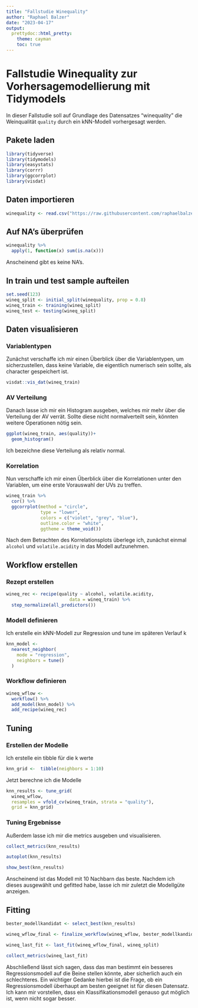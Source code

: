 ```yaml
---
title: "Fallstudie Winequality"
author: "Raphael Balzer"
date: "2023-04-17"
output: 
  prettydoc::html_pretty:
    theme: cayman
    toc: true
---
```


# Fallstudie Winequality zur Vorhersagemodellierung mit Tidymodels

In dieser Fallstudie soll auf Grundlage des Datensatzes "winequality" die Weinqualität `quality` durch ein kNN-Modell vorhergesagt werden.

## Pakete laden

```r
library(tidyverse)
library(tidymodels)
library(easystats)
library(corrr)
library(ggcorrplot)
library(visdat)
```

## Daten importieren

```r
winequality <- read.csv("https://raw.githubusercontent.com/raphaelbalzer/data/main/winequality.csv")
```

## Auf NA's überprüfen

```r
winequality %>% 
  apply(1, function(x) sum(is.na(x)))
```

Anscheinend gibt es keine NA's.

## In train und test sample aufteilen

```r
set.seed(123)
wineq_split <- initial_split(winequality, prop = 0.8)
wineq_train <- training(wineq_split)
wineq_test <- testing(wineq_split)
```

## Daten visualisieren

### Variablentypen

Zunächst verschaffe ich mir einen Überblick über die Variablentypen, um sicherzustellen, dass keine Variable, die eigentlich numerisch sein sollte, als character gespeichert ist.

```r
visdat::vis_dat(wineq_train)
```

### AV Verteilung

Danach lasse ich mir ein Histogram ausgeben, welches mir mehr über die Verteilung der AV verrät. Sollte diese nicht normalverteilt sein, könnten weitere Operationen nötig sein.

```r
ggplot(wineq_train, aes(quality))+
  geom_histogram()
```

Ich bezeichne diese Verteilung als relativ normal.

### Korrelation

Nun verschaffe ich mir einen Überblick über die Korrelationen unter den Variablen, um eine erste Vorauswahl der UVs zu treffen.

```r
wineq_train %>% 
  cor() %>% 
  ggcorrplot(method = "circle", 
             type = "lower",
             colors = c("violet", "grey", "blue"),
             outline.color = "white",
             ggtheme = theme_void())
```

Nach dem Betrachten des Korrelationsplots überlege ich, zunächst einmal `alcohol` und `volatile.acidity` in das Modell aufzunehmen.

## Workflow erstellen

### Rezept erstellen

```r
wineq_rec <- recipe(quality ~ alcohol, volatile.acidity,
                        data = wineq_train) %>%
  step_normalize(all_predictors())
```

### Modell definieren

Ich erstelle ein kNN-Modell zur Regression und tune im späteren Verlauf k

```r
knn_model <-
  nearest_neighbor(
    mode = "regression",
    neighbors = tune()
  ) 
```

### Workflow definieren

```r
wineq_wflow <- 
  workflow() %>% 
  add_model(knn_model) %>% 
  add_recipe(wineq_rec)
```

## Tuning

### Erstellen der Modelle

Ich erstelle ein tibble für die k werte

```r
knn_grid <-  tibble(neighbors = 1:10)
```

Jetzt berechne ich die Modelle

```r
knn_results <- tune_grid(
  wineq_wflow,
  resamples = vfold_cv(wineq_train, strata = "quality"),
  grid = knn_grid)
```

### Tuning Ergebnisse

Außerdem lasse ich mir die metrics ausgeben und visualisieren.

```r
collect_metrics(knn_results)
```

```r
autoplot(knn_results)
```

```r
show_best(knn_results)
```

Anscheinend ist das Modell mit 10 Nachbarn das beste. Nachdem ich dieses ausgewählt und gefitted habe, lasse ich mir zuletzt die Modellgüte anzeigen.

## Fitting

```r
bester_modellkandidat <- select_best(knn_results)

wineq_wflow_final <- finalize_workflow(wineq_wflow, bester_modellkandidat)

wineq_last_fit <- last_fit(wineq_wflow_final, wineq_split)

collect_metrics(wineq_last_fit)
```
Abschließend lässt sich sagen, dass das man bestimmt ein besseres Regressionsmodell auf die Beine stellen könnte, aber sicherlich auch ein schlechteres. Ein wichtiger Gedanke hierbei ist die Frage, ob ein Regressionsmodell überhaupt am besten geeignet ist für diesen Datensatz. Ich kann mir vorstellen, dass ein Klassifikationsmodell genauso gut möglich ist, wenn nicht sogar besser.